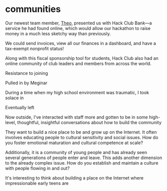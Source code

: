 
<Layout>

# communities

Our newest team member, <a class="external" href="https://tmb.sh" target="_blank">Theo</a>, presented us with Hack Club Bank—a service he had found online, which would allow our hackathon to raise money in a much less sketchy way than previously.

We could send invoices, view all our finances in a dashboard, and have a tax-exempt nonprofit status!

Along with this fiscal sponsorship tool for students, Hack Club also had an online community of club leaders and members from across the world.

Resistance to joining

Pulled in by Meginar

During a time when my high school environment was traumatic, I took solace in 

Eventually left

Now outside, I've interacted with staff more and gotten to be in some high-level, thoughtful, insightful conversations about how to build the community

They want to build a nice place to be and grow up on the Internet. It often involves educating people to cultural sensitivity and social issues. How do you foster emotional maturation and cultural competence at scale?

Additionally, it is a community of young people and has already seen several generations of people enter and leave. This adds another dimension to the already complex issue. How do you establish and maintain a culture with people flowing in and out?

It's interesting to think about building a place on the Internet where impressionable early teens are 

</Layout>